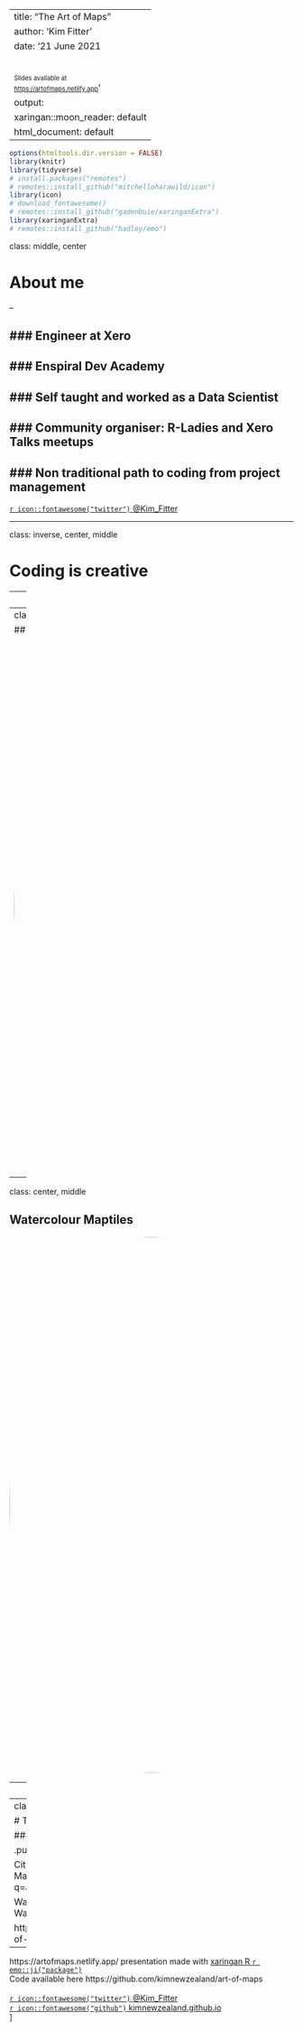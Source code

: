 
---
title: "The Art of Maps"
author: 'Kim Fitter'
date: '21 June 2021<br/><br/><br/> <small><small>Slides available at <br/><https://artofmaps.netlify.app></small></small>'
output:
  xaringan::moon_reader: default
  html_document: default
---

```r
options(htmltools.dir.version = FALSE)
library(knitr)
library(tidyverse)
# install.packages("remotes")
# remotes::install_github("mitchelloharawild/icon")
library(icon)
# download_fontawesome()
# remotes::install_github("gadenbuie/xaringanExtra")
library(xaringanExtra)
# remotes::install_github("hadley/emo")
```



class: middle, center

# About me

--

### Engineer at Xero
--

### Enspiral Dev Academy
--

### Self taught and worked as a Data Scientist
--

### Community organiser: R-Ladies and Xero Talks meetups
--

### Non traditional path to coding from project management
--

[ `r icon::fontawesome("twitter")` @Kim_Fitter](https://twitter.com/kim_fitter)<br/>

---


class: inverse, center, middle

# Coding is creative 

---
class: center, middle

## Auckland City Roads

<img style="border-radius: 50%;" src="https://github.com/kimnewzealand/art-of-maps/blob/master/img/akl-roads.PNG?raw=true" width="950px"/>

 

---
class: center, middle

## DOC Walking Tracks

<img style="border-radius: 50%;" src="https://github.com/kimnewzealand/art-of-maps/blob/master/img/doc-walks.PNG?raw=true" width="950px"/>

---

class: center, middle

## Watercolour Maptiles

<img style="border-radius: 50%;" src="https://github.com/kimnewzealand/art-of-maps/blob/master/img/sounds.PNG?raw=true" width="950px"/>

---
class: center, middle

## The "Blue Line"

<img style="border-radius: 50%;" src="https://github.com/kimnewzealand/art-of-maps/blob/master/img/blueline.PNG?raw=true" width="950px"/>

---
class: inverse, center, middle

# Thank you!

### You can find the map sources here...

.pull-right-wide[

City roads generative tool using Open Street Map data https://anvaka.github.io/city-roads/?q=auckland

Walking tracks with leaflet.js,  DOC open data, Watercolour, tubeline

https://observablehq.com/@kimnewzealand/art-of-maps



- - - 

https://artofmaps.netlify.app/ presentation made with [xaringan R `r emo::ji("package")`](https://github.com/yihui/xaringan#xaringan) <br/> Code available here https://github.com/kimnewzealand/art-of-maps<br/><br/>
[ `r icon::fontawesome("twitter")` @Kim_Fitter](https://twitter.com/kim_fitter)<br/>
[ `r icon::fontawesome("github")` kimnewzealand.github.io](https://github.com/kimnewzealand)<br/>
]

